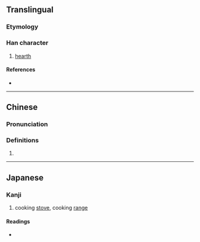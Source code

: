 {{character info/new}}
==Translingual==

===Etymology===
{{Han etyl}}

===Han character===
{{Han char|rn=86|rad=火|as=09|sn=13|four=94811|canj=FTMV|ids=⿰火甚}}

# [[hearth]]

====References====
* {{Han ref|kx=0675.210|dkj=19168|hdz=32214.030|uh=7141|ud=28993|bh=DE70|bd=56944}}

----

==Chinese==
{{zh-forms}}

===Pronunciation===
{{zh-pron
|m=chén
|c=sam4,nam4
|h=pfs=
|md=
|mn=
|w=
|mc=y
|oc=y
|cat=
}}

===Definitions===
{{zh-hanzi}}

# {{rfdef|lang=zh}}

----

==Japanese==

===Kanji===
{{ja-kanji|grade=|rs=火09}}

# cooking [[stove]], cooking [[range]]

====Readings====
* {{ja-readings|on=[[しん]] (shin), [[じん]] (jin)|kun=[[かまど]] (kamado)}}